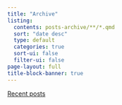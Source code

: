 ```yaml
---
title: "Archive"
listing:
  contents: posts-archive/**/*.qmd
  sort: "date desc"
  type: default
  categories: true
  sort-ui: false
  filter-ui: false
page-layout: full
title-block-banner: true
---
```


[Recent posts](/index.qmd)